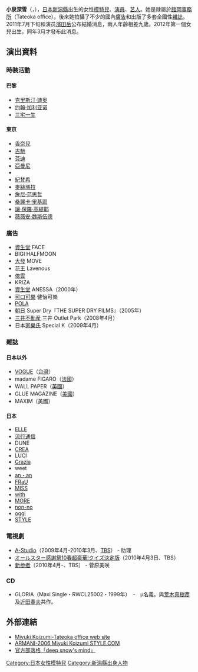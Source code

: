 {{blpunsourced|time=2019-06-26}}
{{藝人
| 姓名 = 小泉深雪
| 類型 = 模特兒
| 圖片 = 
| 圖片簡介 = 
| 圖片尺寸 = 
| 英文名 = Miyuki Koizumi
| 綽號 = 
| 出生日期 = {{birth_date_and_age|1979|1|28}}
| 出生地點 = {{JPN}}[[新潟縣|新潟縣]]
| 出道日期 = 
| 國籍 = {{JPN}}
| 籍貫 = 
| 逝世 = 
| 配偶 = {{marriage|[[濱田岳|濱田岳]]|2011}}
| 兒女 = 1女
| 音樂類型 = 
| 職業 = [[模特兒|模特兒]]、[[演員|演員]]、[[歌手|歌手]]
| 活躍年代 = 
| 唱片公司 = 
| 經紀公司 = 
| 網站 = 
| imdb = 3634342
}}
'''小泉深雪'''（{{jpn|j=小泉 深雪|kn=こいずみ みゆき|rm=Koizumi Miyuki}}，{{bd|1979年|1月28日|catIdx=Koizumi Miyuki}}），[[日本|日本]][[新潟縣|新潟縣]]出生的女性[[模特兒|模特兒]]、[[演員|演員]]、[[艺人|艺人]]。她是隸屬於[[館岡事務所|館岡事務所]]（Tateoka office）。後來她拍攝了不少的國內[[廣告|廣告]]和出版了多套全國性[[雜誌|雜誌]]。2011年7月下旬和演员[[濱田岳|濱田岳]]公布結婚消息，兩人年齡相差九歲。2012年第一個女兒出生，同年3月才發布此消息。

== 演出資料 ==
=== 時裝活動 ===
==== 巴黎 ====
*[[克里斯汀·迪奥|克里斯汀·迪奥]]
*[[约翰·加利亚诺|约翰·加利亚诺]]
*[[三宅一生|三宅一生]]

==== 東京 ====
*[[香奈兒|香奈兒]]
*[[古馳|古馳]]
*[[芬迪|芬迪]]
*[[亞曼尼|亞曼尼]]
*{{link-en|Celine|Celine}}
*[[紀梵希|紀梵希]]
*[[麥絲瑪拉|麥絲瑪拉]]
*[[詹尼·范思哲|詹尼·范思哲]]
*[[桑麗卡·里基耶|桑麗卡·里基耶]]
*[[讓·保羅·高緹耶|讓·保羅·高緹耶]]
*[[薇薇安·魏斯伍德|薇薇安·魏斯伍德]]

=== 廣告 ===
* [[資生堂|資生堂]] FACE
* BIGI HALFMOON
* [[大發工業株式會社|大發]] MOVE
* [[花王|花王]] Lavenous
* [[依雲|依雲]]
* KRIZA
* [[資生堂|資生堂]] ANESSA（2000年）
* [[可口可樂|可口可樂]] 健怡可樂
* [[POLA|POLA]]
* [[朝日啤酒|朝日]] Super Dry『THE SUPER DRY FILMS』（2005年）
* [[三井不動産|三井不動産]] 三井 Outlet Park（2008年4月）
* 日本[[家樂氏|家樂氏]] Special K（2009年4月）

=== 雜誌 ===
==== 日本以外 ====
*[[时尚_(杂志)|VOGUE]]（[[台灣|台灣]]）
*madame FIGARO（[[法國|法國]]）
*WALL PAPER（[[英國|英國]]）
*GLUE MAGAZINE（[[美利堅合衆國|美國]]）
*MAXIM（美國）

==== 日本 ====
*[[ELLE|ELLE]]
*[[流行通信|流行通信]]
*DUNE
*[[CREA_(雜誌)|CREA]]
*LUCI
*[[Grazia|Grazia]]
*weet
*[[an・an|an・an]]
*[[FRaU|FRaU]]
*[[MISS|MISS]]
*[[with|with]]
*[[MORE|MORE]]
*[[non-no|non-no]]
*[[oggi|oggi]]
*[[STYLE|STYLE]]

=== 電視劇 ===
* [[A-Studio|A-Studio]]（2009年4月-2010年3月、[[TBS電視|TBS]]） - 助理
* [[オールスター感謝祭|オールスター感謝祭10春超豪華!クイズ決定版]]（2010年4月3日、TBS）
* [[新参者|新参者]]（2010年4月-、TBS） - 菅原美咲

=== CD ===
*GLORIA（Maxi Single・RWCL25002・1999年）　-　μ名義。與[[荒木真樹彥|荒木真樹彥]]及[[近田春夫|近田春夫]]共作。

== 外部連結 ==
*[https://web.archive.org/web/20100106071743/http://tateokaoffice.com/models/  Miyuki Koizumi-Tateoka office web site]
*[http://www.style.com/mystyle/lookbooks/view/lookbook39013?iphoto=11 ARMANI-2006  Miyuki Koizumi STYLE.COM]
*[http://ameblo.jp/miyuki-koizumi/ 官方部落格「deep snow's mind」] {{Wayback|url=http://ameblo.jp/miyuki-koizumi/ |date=20090408070242 }}

{{DEFAULTSORT:Koizumi Miyuki}}
[[Category:日本女性模特兒|Category:日本女性模特兒]]
[[Category:新潟縣出身人物|Category:新潟縣出身人物]]